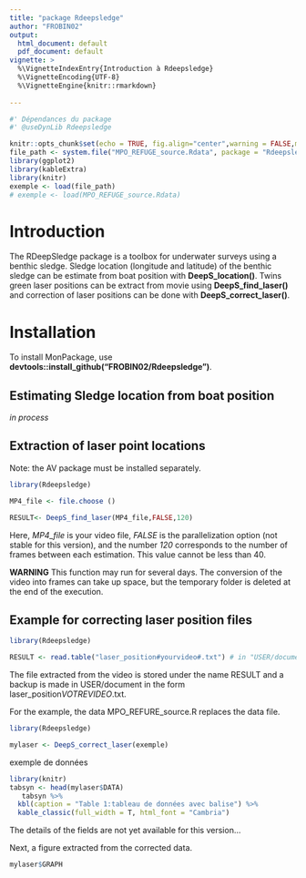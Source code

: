 ```yaml
---
title: "package Rdeepsledge"
author: "FROBIN02"
output:
  html_document: default
  pdf_document: default
vignette: >
  %\VignetteIndexEntry{Introduction à Rdeepsledge}
  %\VignetteEncoding{UTF-8}
  %\VignetteEngine{knitr::rmarkdown}              
                  
---
```

```r

#' Dépendances du package
#' @useDynLib Rdeepsledge

```

```r
knitr::opts_chunk$set(echo = TRUE, fig.align="center",warning = FALSE,message = FALSE,error = TRUE)
file_path <- system.file("MPO_REFUGE_source.Rdata", package = "Rdeepsledge")
library(ggplot2)
library(kableExtra)
library(knitr)
exemple <- load(file_path)
# exemple <- load(MPO_REFUGE_source.Rdata)
```

# Introduction

The RDeepSledge package is a toolbox for underwater surveys using a benthic sledge.
Sledge location (longitude and latitude) of the benthic sledge can be estimate from boat position with **DeepS_location()**. Twins green laser positions can be extract from movie using **DeepS_find_laser()** and correction of laser positions can be done with **DeepS_correct_laser()**. 


# Installation

To install MonPackage, use **devtools::install_github("FROBIN02/Rdeepsledge")**.

## Estimating Sledge location from boat position



*in process*



## Extraction of laser point locations

Note: the AV package must be installed separately.


```r

library(Rdeepsledge)

MP4_file <- file.choose ()

RESULT<- DeepS_find_laser(MP4_file,FALSE,120)

```

Here, *MP4_file* is your video file, *FALSE* is the parallelization option (not stable for this version), and the number *120* corresponds to the number of frames between each estimation. This value cannot be less than 40.

**WARNING** This function may run for several days. The conversion of the video into frames can take up space, but the temporary folder is deleted at the end of the execution.   

## Example for correcting laser position files

```r

library(Rdeepsledge)

RESULT <- read.table("laser_position#yourvideo#.txt") # in "USER/document"

```

The file extracted from the video is stored under the name RESULT and a backup is made in USER/document in the form laser_position*VOTREVIDEO*.txt.

For the example, the data MPO_REFURE_source.R replaces the data file.

```r
library(Rdeepsledge)

mylaser <- DeepS_correct_laser(exemple)

```

exemple de données


```r
library(knitr)
tabsyn <- head(mylaser$DATA)
   tabsyn %>%
  kbl(caption = "Table 1:tableau de données avec balise") %>%
  kable_classic(full_width = T, html_font = "Cambria")
```

The details of the fields are not yet available for this version...

Next, a figure extracted from the corrected data. 

```r

mylaser$GRAPH

```


